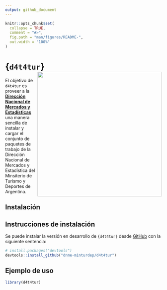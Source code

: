 ```yaml
---
output: github_document
---
```


<!-- README.md is generated from README.Rmd. Please edit that file -->

```r
knitr::opts_chunk$set(
  collapse = TRUE,
  comment = "#>",
  fig.path = "man/figures/README-",
  out.width = "100%"
)
```

# {`d4t4tur`} <a href="https://dnme-minturdep.github.io/d4t4tur/"><img src="man/figures/logo.png" align="right" height="400" style="float:right; height:400px;"></a>

<!-- badges: start -->
<!-- badges: end -->

El objetivo de `d4t4tur` es proveer a la [**Dirección Nacional de
Mercados y Estadísticas**](https://www.yvera.tur.ar/sinta/) una manera sencilla de instalar y cargar el conjunto de paquetes de trabajo de la Dirección Nacional de Mercados y Estadística del Minsiterio de Turismo y Deportes de Argentina. 

## Instalación

<!-- README.md is generated from README.Rmd. Please edit that file -->




## Instrucciones de instalación

Se puede instalar la versión en desarrollo de `{d4t4tur}` desde
[GitHub](https://github.com/) con la siguiente sentencia:

``` r
# install.packages("devtools")
devtools::install_github("dnme-minturdep/d4t4tur")

```

## Ejemplo de uso



```r

library(d4t4tur)

```
